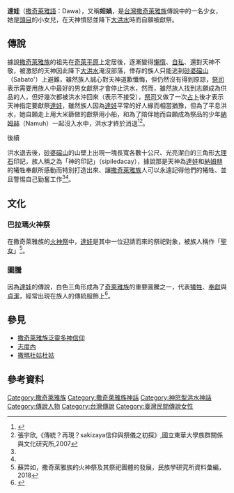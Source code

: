 '''達娃'''（[[撒奇萊雅語|撒奇萊雅語]]：Dawa），又稱'''妲媧'''，是[[台灣|台灣]][[撒奇萊雅族|撒奇萊雅族]]傳說中的一名少女，她是[[頭目|頭目]]的小女兒，在天神憤怒並降下[[大洪水|大洪水]]時而自願被獻祭。

==傳說==
據說[[撒奇萊雅族|撒奇萊雅族]]的祖先在[[花東縱谷|奇萊平原]]上定居後，逐漸變得[[懶惰|懶惰]]、[[自私|自私]]、還對天神不敬，被激怒的天神因此降下[[大洪水|大洪水]]淹沒部落，倖存的族人只能逃到[[砂婆礑山|砂婆礑山]]（Sabato'）上避難，雖然族人誠心對天神道歉懺悔，但仍然沒有得到原諒，[[祭司|祭司]]表示需要用族人中最好的男女獻祭才會停止洪水，然而，雖然族人找到志願成為供品的人，但好幾次都被洪水沖回來（表示不接受），[[祭司|祭司]]又做了一次[[占卜|占卜]]後才表示天神指定要獻祭[[達娃|達娃]]，雖然族人因為[[達娃|達娃]]平常的好人緣而相當猶豫，但為了平息洪水，她自願走上用大米篩做的獻祭用小船，和為了陪伴她而自願成為祭品的少年[[納姆赫|納姆赫]]（Namuh）一起沒入水中，洪水才終於消退<ref name="撒奇萊雅族雙語對照族語學習讀本">{{cite book |last= |first= |date=2010|title=撒奇萊雅族雙語對照族語學習讀本：妲媧的微笑|url=|location= |publisher=財團法人花蓮縣帝瓦伊撒耘文化藝術基金會|page= |isbn=|author=李秀蘭、督固‧撒耘}}</ref><ref name="傳統？再現？">張宇欣,《傳統？再現？sakizaya信仰與祭儀之初探》,國立東華大學族群關係與文化研究所,2007</ref>。

;後續
洪水退去後，[[砂婆礑山|砂婆礑山]]的山壁上出現一塊長寬各數十公尺、光亮潔白的三角形[[大理石|大理石]]印記，族人稱之為「神的印記」（sipiledacay），據說那是天神為[[達娃|達娃]]和[[納姆赫|納姆赫]]的犧牲奉獻所感動而特別打造出來、讓[[撒奇萊雅族|撒奇萊雅族]]人可以永遠記得他們的犧牲、並且警惕自己勤奮工作<ref name="撒奇萊雅族雙語對照族語學習讀本" /><ref name="傳統？再現？" />。

==文化==
===巴拉瑪火神祭===
在撒奇萊雅族的[[撒奇萊雅族#文化|火神祭]]中，[[達娃|達娃]]是其中一位迎請而來的祭祀對象，被族人稱作「[[聖女|聖女]]」<ref>蘇羿如，撒奇萊雅族的火神祭及其祭祀團體的發展，民族學研究所資料彙編，2018</ref>。

===圖騰===
因為[[達娃|達娃]]的傳說，白色三角形成為了[[奇萊雅族|奇萊雅族]]的重要圖騰之一，代表[[犧牲|犧牲]]、[[奉獻|奉獻]]與[[貞潔|貞潔]]，經常出現在族人的傳統服飾上<ref>{{cite web |url=http://abda.hl.gov.tw/Artifact/Detail/99|title=撒奇萊雅族男子服飾|accessdate=}}</ref>。

==參見==
*[[撒奇萊雅族泛靈多神信仰|撒奇萊雅族泛靈多神信仰]]
*[[志度內|志度內]]
*[[撒瑪杜姑杜姑|撒瑪杜姑杜姑]]

==參考資料==
{{reflist}}

[[Category:撒奇萊雅族|Category:撒奇萊雅族]]
[[Category:撒奇萊雅族神話|Category:撒奇萊雅族神話]]
[[Category:神怒型洪水神話|Category:神怒型洪水神話]]
[[Category:傳說人物|Category:傳說人物]]
[[Category:台灣傳說|Category:台灣傳說]]
[[Category:臺灣民間傳說女性|Category:臺灣民間傳說女性]]
{{Myth-stub}}